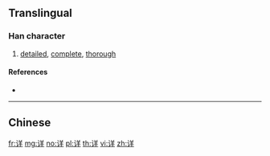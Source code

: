{{character info/new}}
{{also|詳}}
==Translingual==

===Han character===
{{Han char|rn=149|rad=讠|as=06|sn=8|four=|canj=IVTQ}}

# [[detailed]], [[complete]], [[thorough]]

====References====
* {{Han ref|kx=1188.181|hdz=63971.040|uh=8BE6|ud=35814}}

----

==Chinese==
{{zh-see|詳}}

[[fr:详]]
[[mg:详]]
[[no:详]]
[[pl:详]]
[[th:详]]
[[vi:详]]
[[zh:详]]